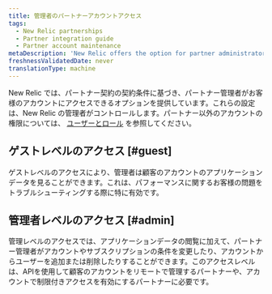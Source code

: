 ```yaml
---
title: 管理者のパートナーアカウントアクセス
tags:
  - New Relic partnerships
  - Partner integration guide
  - Partner account maintenance
metaDescription: 'New Relic offers the option for partner administrators to access their customers'' accounts, subject to the contractual terms of the partnership agreement.'
freshnessValidatedDate: never
translationType: machine
---
```


New Relic では、パートナー契約の契約条件に基づき、パートナー管理者がお客様のアカウントにアクセスできるオプションを提供しています。これらの設定は、New Relic の管理者がコントロールします。パートナー以外のアカウントの権限については、 [ユーザーとロール](/docs/accounts-partnerships/accounts/account-billing-usage/users-roles) を参照してください。

## ゲストレベルのアクセス [#guest]

ゲストレベルのアクセスにより、管理者は顧客のアカウントのアプリケーションデータを見ることができます。これは、パフォーマンスに関するお客様の問題をトラブルシューティングする際に特に有効です。

## 管理者レベルのアクセス [#admin]

管理レベルのアクセスでは、アプリケーションデータの閲覧に加えて、パートナー管理者がアカウントやサブスクリプションの条件を変更したり、アカウントからユーザーを追加または削除したりすることができます。このアクセスレベルは、APIを使用して顧客のアカウントをリモートで管理するパートナーや、アカウントで制限付きアクセスを有効にするパートナーに必要です。